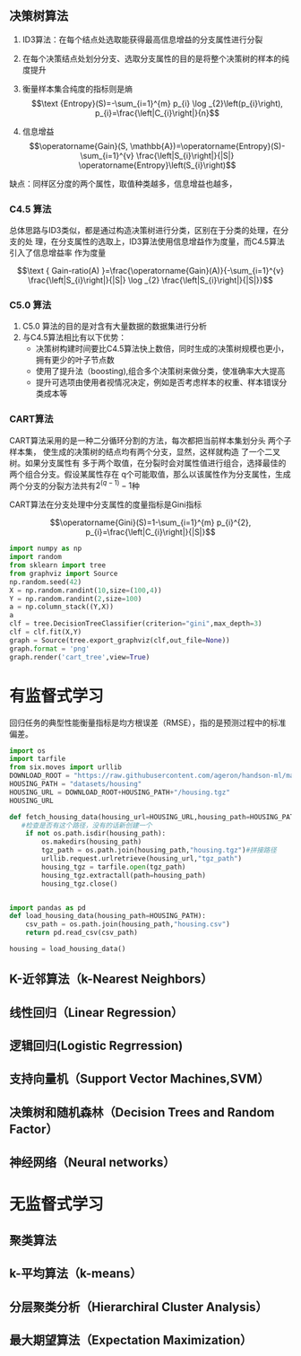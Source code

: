 ## 决策树算法

1. ID3算法：在每个结点处选取能获得最高信息增益的分支属性进行分裂
2. 在每个决策结点处划分分支、选取分支属性的目的是将整个决策树的样本的纯度提升
3. 衡量样本集合纯度的指标则是熵
$$\text {Entropy}(S)=-\sum_{i=1}^{m} p_{i} \log _{2}\left(p_{i}\right), p_{i}=\frac{\left|C_{i}\right|}{n}$$

4. 信息增益
$$\operatorname{Gain}(S, \mathbb{A})=\operatorname{Entropy}(S)-\sum_{i=1}^{v}
\frac{\left|S_{i}\right|}{|S|} \operatorname{Entropy}\left(S_{i}\right)$$

缺点：同样区分度的两个属性，取值种类越多，信息增益也越多，

### C4.5 算法
总体思路与ID3类似，都是通过构造决策树进行分类，区别在于分类的处理，在分支的处
理，在分支属性的选取上，ID3算法使用信息增益作为度量，而C4.5算法引入了信息增益率
作为度量

$$\text { Gain-ratio(A) }=\frac{\operatorname{Gain}(A)}{-\sum_{i=1}^{v}
\frac{\left|S_{i}\right|}{|S|} \log _{2} \frac{\left|S_{i}\right|}{|S|}}$$

### C5.0 算法

1. C5.0 算法的目的是对含有大量数据的数据集进行分析
2. 与C4.5算法相比有以下优势：
   - 决策树构建时间要比C4.5算法快上数倍，同时生成的决策树规模也更小，拥有更少的叶子节点数
   - 使用了提升法（boosting),组合多个决策树来做分类，使准确率大大提高
   - 提升可选项由使用者视情况决定，例如是否考虑样本的权重、样本错误分类成本等

### CART算法

CART算法采用的是一种二分循环分割的方法，每次都把当前样本集划分头 两个子样本集，
使生成的决策树的结点均有两个分支，显然，这样就构造 了一个二叉树。如果分支属性有
多于两个取值，在分裂时会对属性值进行组合，选择最佳的两个组合分支。假设某属性存在
q个可能取值，那么以该属性作为分支属性，生成两个分支的分裂方法共有$2^(q-1)-1$种

CART算法在分支处理中分支属性的度量指标是Gini指标

$$\operatorname{Gini}(S)=1-\sum_{i=1}^{m} p_{i}^{2}, p_{i}=\frac{\left|C_{i}\right|}{|S|}$$

```python
import numpy as np
import random
from sklearn import tree
from graphviz import Source
np.random.seed(42)
X = np.random.randint(10,size=(100,4))
Y = np.random.randint(2,size=100)
a = np.column_stack((Y,X))
a
clf = tree.DecisionTreeClassifier(criterion="gini",max_depth=3)
clf = clf.fit(X,Y)
graph = Source(tree.export_graphviz(clf,out_file=None))
graph.format = 'png'
graph.render('cart_tree',view=True)

```






# 有监督式学习
回归任务的典型性能衡量指标是均方根误差（RMSE），指的是预测过程中的标准偏差。
```python
import os
import tarfile
from six.moves import urllib
DOWNLOAD_ROOT = "https://raw.githubusercontent.com/ageron/handson-ml/master/"
HOUSING_PATH = "datasets/housing"
HOUSING_URL = DOWNLOAD_ROOT+HOUSING_PATH+"/housing.tgz"
HOUSING_URL

def fetch_housing_data(housing_url=HOUSING_URL,housing_path=HOUSING_PATH):
   #检查是否有这个路径，没有的话新创建一个
    if not os.path.isdir(housing_path):
        os.makedirs(housing_path)
        tgz_path = os.path.join(housing_path,"housing.tgz")#拼接路径
        urllib.request.urlretrieve(housing_url,"tgz_path")
        housing_tgz = tarfile.open(tgz_path)
        housing_tgz.extractall(path=housing_path)
        housing_tgz.close()


import pandas as pd 
def load_housing_data(housing_path=HOUSING_PATH):
    csv_path = os.path.join(housing_path,"housing.csv")
    return pd.read_csv(csv_path)

housing = load_housing_data()


```

## K-近邻算法（k-Nearest Neighbors）
## 线性回归（Linear Regression）
## 逻辑回归(Logistic Regrression)
## 支持向量机（Support Vector Machines,SVM）
## 决策树和随机森林（Decision Trees and Random Factor）
## 神经网络（Neural networks）
# 无监督式学习
## 聚类算法
## k-平均算法（k-means）
## 分层聚类分析（Hierarchiral Cluster Analysis）
## 最大期望算法（Expectation Maximization）
## 